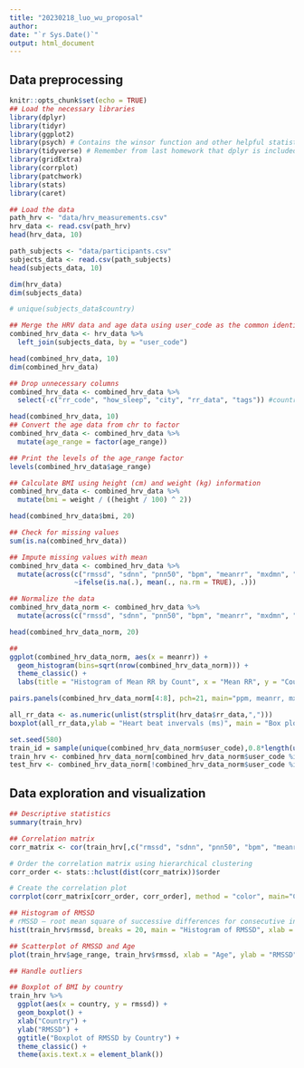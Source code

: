 ```yaml
---
title: "20230218_luo_wu_proposal"
author:
date: "`r Sys.Date()`"
output: html_document
---
```


## Data preprocessing
```r
knitr::opts_chunk$set(echo = TRUE)
## Load the necessary libraries
library(dplyr)
library(tidyr)
library(ggplot2)
library(psych) # Contains the winsor function and other helpful statistical tools
library(tidyverse) # Remember from last homework that dplyr is included in tidyverse
library(gridExtra)
library(corrplot)
library(patchwork)
library(stats)
library(caret)
```


```r
## Load the data
path_hrv <- "data/hrv_measurements.csv"
hrv_data <- read.csv(path_hrv)
head(hrv_data, 10)

path_subjects <- "data/participants.csv"
subjects_data <- read.csv(path_subjects)
head(subjects_data, 10)

dim(hrv_data)
dim(subjects_data)
```
```r
# unique(subjects_data$country)

## Merge the HRV data and age data using user_code as the common identifier
combined_hrv_data <- hrv_data %>%
  left_join(subjects_data, by = "user_code")

head(combined_hrv_data, 10)
dim(combined_hrv_data)
```
```r
## Drop unnecessary columns
combined_hrv_data <- combined_hrv_data %>%
  select(-c("rr_code", "how_sleep", "city", "rr_data", "tags")) #country
```

```r
head(combined_hrv_data, 10)
## Convert the age data from chr to factor
combined_hrv_data <- combined_hrv_data %>%
  mutate(age_range = factor(age_range))

## Print the levels of the age_range factor
levels(combined_hrv_data$age_range)

## Calculate BMI using height (cm) and weight (kg) information
combined_hrv_data <- combined_hrv_data %>%
  mutate(bmi = weight / ((height / 100) ^ 2))

head(combined_hrv_data$bmi, 20)
```


```r
## Check for missing values
sum(is.na(combined_hrv_data))
```
```r
## Impute missing values with mean
combined_hrv_data <- combined_hrv_data %>%
  mutate(across(c("rmssd", "sdnn", "pnn50", "bpm", "meanrr", "mxdmn", "mode", "amo", "lf", "hf", "vlf", "lfhf", "total_power", "how_feel", "how_mood", "bmi"), 
                ~ifelse(is.na(.), mean(., na.rm = TRUE), .)))
```

```r
## Normalize the data
combined_hrv_data_norm <- combined_hrv_data %>%
  mutate(across(c("rmssd", "sdnn", "pnn50", "bpm", "meanrr", "mxdmn", "mode", "amo", "lf", "hf", "vlf", "lfhf", "total_power", "how_feel", "how_mood", "bmi"), ~(. - mean(.)) / sd(.)))

head(combined_hrv_data_norm, 20)
```
```r
## 
ggplot(combined_hrv_data_norm, aes(x = meanrr)) +
  geom_histogram(bins=sqrt(nrow(combined_hrv_data_norm))) +
  theme_classic() +
  labs(title = "Histogram of Mean RR by Count", x = "Mean RR", y = "Count")

pairs.panels(combined_hrv_data_norm[4:8], pch=21, main="ppm, meanrr, mxdmn, sdnn, rmssd distribution")

all_rr_data <- as.numeric(unlist(strsplit(hrv_data$rr_data,",")))
boxplot(all_rr_data,ylab = "Heart beat invervals (ms)", main = "Box plot for Heart Beat Rate")
```


```r
set.seed(580)
train_id = sample(unique(combined_hrv_data_norm$user_code),0.8*length(unique(combined_hrv_data_norm$user_code)))
train_hrv <- combined_hrv_data_norm[combined_hrv_data_norm$user_code %in% train_id,]
test_hrv <- combined_hrv_data_norm[!combined_hrv_data_norm$user_code %in% train_id,]
```



## Data exploration and visualization
```r
## Descriptive statistics
summary(train_hrv)
```
```r
## Correlation matrix
corr_matrix <- cor(train_hrv[,c("rmssd", "sdnn", "pnn50", "bpm", "meanrr", "mxdmn", "mode", "amo", "lf", "hf", "vlf", "lfhf", "total_power", "how_feel", "how_mood", "bmi")])

# Order the correlation matrix using hierarchical clustering
corr_order <- stats::hclust(dist(corr_matrix))$order

# Create the correlation plot
corrplot(corr_matrix[corr_order, corr_order], method = "color", main="Correlation Matrix")
```

```r
## Histogram of RMSSD
# rMSSD — root mean square of successive differences for consecutive intervals.
hist(train_hrv$rmssd, breaks = 20, main = "Histogram of RMSSD", xlab = "RMSSD")
```
```r
## Scatterplot of RMSSD and Age
plot(train_hrv$age_range, train_hrv$rmssd, xlab = "Age", ylab = "RMSSD", main = "Scatterplot of RMSSD and Age")
```
```r
## Handle outliers
```

```r
## Boxplot of BMI by country
train_hrv %>%
  ggplot(aes(x = country, y = rmssd)) +
  geom_boxplot() +
  xlab("Country") +
  ylab("RMSSD") +
  ggtitle("Boxplot of RMSSD by Country") +
  theme_classic() +
  theme(axis.text.x = element_blank())
```


